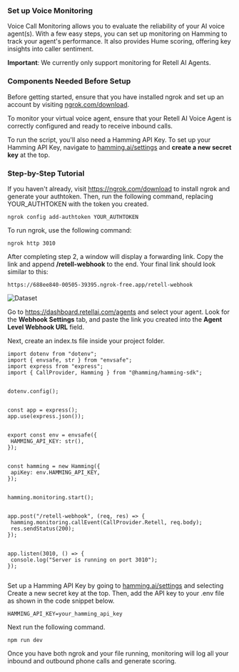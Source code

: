 ### Set up Voice Monitoring

Voice Call Monitoring allows you to evaluate the reliability of your AI voice agent(s). With a few easy steps, you can set up monitoring on Hamming to track your agent's performance. It also provides Hume scoring, offering key insights into caller sentiment.

<Warning>

**Important**: We currently only support monitoring for Retell AI Agents.

</Warning>

### Components Needed Before Setup

<CardGroup>
  
  <Card 
  title="ngrok Setup" 
  icon="square-1">
Before getting started, ensure that you have installed ngrok and set up an account by visiting [ngrok.com/download](www.ngrok.com/download).
  </Card>

  <Card 
  title="Retell AI Agent" 
  icon="square-2">
To monitor your virtual voice agent, ensure that your Retell AI Voice Agent is correctly configured and ready to receive inbound calls.
  </Card>

  <Card 
  title="Hamming API Key" 
  icon="square-3">
  To run the script, you'll also need a Hamming API Key. To set up your Hamming API Key, navigate to [hamming.ai/settings](https://app.hamming.ai/settings) and **create a new secret key** at the top.
  </Card>

</CardGroup>



### Step-by-Step Tutorial

<Steps>

<Step title= "Install and Authenticate ngrok">

If you haven't already, visit https://ngrok.com/download to install ngrok and generate your authtoken. Then, run the following command, replacing YOUR_AUTHTOKEN with the token you created.

```
ngrok config add-authtoken YOUR_AUTHTOKEN

```

  </Step>

 <Step title="Run ngrok" >

To run ngrok, use the following command:

  ```
ngrok http 3010

```
 
  </Step>

<Step title="Set up Retell AI Webhook">

After completing step 2, a window will display a forwarding link. Copy the link and append **/retell-webhook** to the end. Your final link should look similar to this:

```
https://688ee840-00505-39395.ngrok-free.app/retell-webhook

```


<Accordion icon="message-bot" title="Sample Screen">
<img src="./images/ngrok-setup-screen.png" alt="Dataset" style={{ width: "400", height: "auto",borderRadius: "10px" }} />
</Accordion>



Go to https://dashboard.retellai.com/agents and select your agent. Look for the **Webhook Settings** tab, and paste the link you created into the **Agent Level Webhook URL** field.

  </Step>

<Step title="Create typescript project to run file with tsx">

Next, create an index.ts file inside your project folder.

```
import dotenv from "dotenv";
import { envsafe, str } from "envsafe";
import express from "express";
import { CallProvider, Hamming } from "@hamming/hamming-sdk";


dotenv.config();


const app = express();
app.use(express.json());


export const env = envsafe({
 HAMMING_API_KEY: str(),
});


const hamming = new Hamming({
 apiKey: env.HAMMING_API_KEY,
});


hamming.monitoring.start();


app.post("/retell-webhook", (req, res) => {
 hamming.monitoring.callEvent(CallProvider.Retell, req.body);
 res.sendStatus(200);
});


app.listen(3010, () => {
 console.log("Server is running on port 3010");
});


```

  </Step>


<Step title="Set up your .env file" >


Set up a Hamming API Key by going to [hamming.ai/settings](https://app.hamming.ai/settings) and selecting Create a new secret key at the top. Then, add the API key to your .env file as shown in the code snippet below.

```
HAMMING_API_KEY=your_hamming_api_key

```

Next run the following command.

```
npm run dev

```

  </Step>

<Step title="Track Monitoring Page" >


Once you have both ngrok and your file running, monitoring will log all your inbound and outbound phone calls and generate scoring. 


  </Step>

</Steps>



